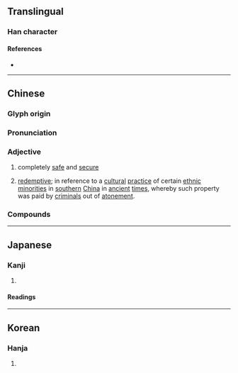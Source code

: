 {{character info}}
==Translingual==

===Han character===
{{Han char|rn=9|rad=人|as=08|sn=10|four=29289|canj=OFF|ids=⿰亻炎}}

====References====
* {{Han ref|kx=0107.280|dkj=00768|dj=0229.080|hdz=10184.010|uh=5013|ud=20499|bh=D0CB|bd=53451}}

----

==Chinese==
{{zh-forms}}

===Glyph origin===
{{Han etym}}

===Pronunciation===
{{zh-pron
|m=tán
|c=taam4
|mc=y
|oc=y
|cat=
}}

===Adjective===
{{zh-hanzi}}

# {{lb|zh|obsolete}} completely [[safe]] and [[secure]]
# {{lb|zh|historical}} {{gloss|Of [[money]] and [[property]]}} [[redemptive]]; in reference to a [[cultural]] [[practice]] of certain [[ethnic minorities]] in [[southern]] [[China]] in [[ancient]] [[time]]s, whereby such property was paid by [[criminal]]s out of [[atonement]].

===Compounds===
{{zh-der|倓然|倓錢}}

----

==Japanese==

===Kanji===
{{ja-kanji|grade=|rs=人08}}

# {{rfdef|ja|sort=人08}}

====Readings====
{{ja-readings|on=たん,だん|kun=やすい,しずか}}

----

==Korean==

===Hanja===
{{ko-hanja|담}}

# {{rfdef|ko|sort=人08}}